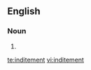 ==English==

===Noun===
{{en-noun}}

# {{misspelling of|indictment}}

[[te:inditement]]
[[vi:inditement]]
